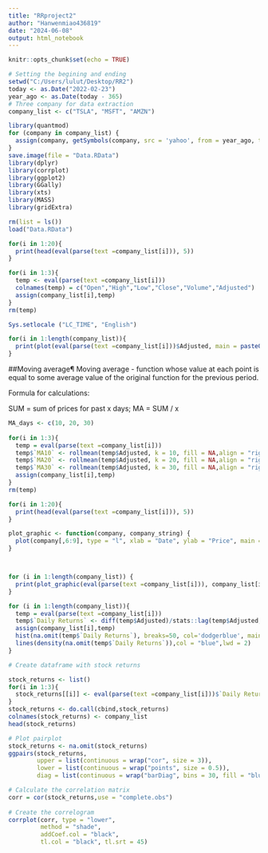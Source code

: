 ```yaml
---
title: "RRproject2"
author: "Hanwenmiao436819"
date: "2024-06-08"
output: html_notebook
---
```


```r
knitr::opts_chunk$set(echo = TRUE)
```

```r
# Setting the begining and ending
setwd("C:/Users/lulut/Desktop/RR2")
today <- as.Date("2022-02-23")
year_ago <- as.Date(today - 365)
# Three company for data extraction
company_list <- c("TSLA", "MSFT", "AMZN")

library(quantmod)
for (company in company_list) {
  assign(company, getSymbols(company, src = 'yahoo', from = year_ago, to = today, auto.assign = FALSE))
}
save.image(file = "Data.RData")
library(dplyr)
library(corrplot)
library(ggplot2)
library(GGally)
library(xts)
library(MASS)
library(gridExtra)
```
```r
rm(list = ls())
load("Data.RData")

for(i in 1:20){
  print(head(eval(parse(text =company_list[i])), 5))
}
```
```r
for(i in 1:3){
  temp <- eval(parse(text =company_list[i]))
  colnames(temp) = c("Open","High","Low","Close","Volume","Adjusted")
  assign(company_list[i],temp)
}
rm(temp)
```

```r
Sys.setlocale ("LC_TIME", "English")

```
```r
for(i in 1:length(company_list)){
  print(plot(eval(parse(text =company_list[i]))$Adjusted, main = paste0(company_list[i]," Adjusted Close Price"), ylab = "Price", xlab = "Date", type = "l", col = "blue"))
}
```
##Moving average¶
Moving average - function whose value at each point is equal to some average value of the original function for the previous period.

Formula for calculations:

SUM = sum of prices for past x days; MA = SUM / x
```r
MA_days <- c(10, 20, 30)
 
for(i in 1:3){
  temp = eval(parse(text =company_list[i]))
  temp$`MA10` <- rollmean(temp$Adjusted, k = 10, fill = NA,align = "right")
  temp$`MA20` <- rollmean(temp$Adjusted, k = 20, fill = NA,align = "right")
  temp$`MA30` <- rollmean(temp$Adjusted, k = 30, fill = NA,align = "right")
  assign(company_list[i],temp)
}
rm(temp)

for(i in 1:20){
  print(head(eval(parse(text =company_list[i])), 5))
}
```
```r
plot_graphic <- function(company, company_string) {
  plot(company[,6:9], type = "l", xlab = "Date", ylab = "Price", main = company_string,col = 1:4,legend.loc = "topleft")
}



for (i in 1:length(company_list)) {   
  print(plot_graphic(eval(parse(text =company_list[i])), company_list[i]))
}
```

```r
for (i in 1:length(company_list)){
  temp = eval(parse(text =company_list[i]))
  temp$`Daily Returns` <- diff(temp$Adjusted)/stats::lag(temp$Adjusted, k = 1)
  assign(company_list[i],temp)
  hist(na.omit(temp$`Daily Returns`), breaks=50, col='dodgerblue', main=company_list[i], xlab='Daily Returns', ylab='Count',ylim = c(0,40))
  lines(density(na.omit(temp$`Daily Returns`)),col = "blue",lwd = 2)
}

```
```r
# Create dataframe with stock returns

stock_returns <- list()
for(i in 1:3){
  stock_returns[[i]] <- eval(parse(text =company_list[i]))$`Daily Returns`
}
stock_returns <- do.call(cbind,stock_returns)
colnames(stock_returns) <- company_list
head(stock_returns)
```

```r
# Plot pairplot
stock_returns <- na.omit(stock_returns)
ggpairs(stock_returns, 
        upper = list(continuous = wrap("cor", size = 3)), 
        lower = list(continuous = wrap("points", size = 0.5)),
        diag = list(continuous = wrap("barDiag", bins = 30, fill = "blue")))
```

```r
# Calculate the correlation matrix
corr = cor(stock_returns,use = "complete.obs")
  
# Create the correlogram
corrplot(corr, type = "lower", 
         method = "shade", 
         addCoef.col = "black", 
         tl.col = "black", tl.srt = 45)

```
